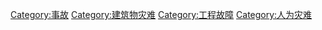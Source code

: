 [[Category:事故|Category:事故]]
[[Category:建筑物灾难|Category:建筑物灾难]]
[[Category:工程故障|Category:工程故障]]
[[Category:人为灾难|Category:人为灾难]]